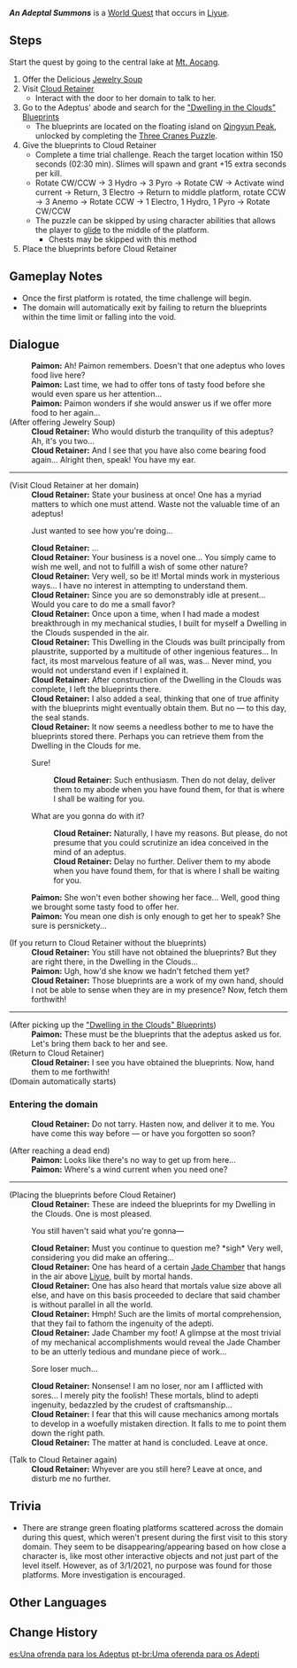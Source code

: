 {{Quest Infobox
|id            = 71802
|image         = World Quest An Adeptal Summons.png
|type          = World
|region        = Liyue
|area          = Minlin
|subarea       = Mt. Aocang
|summary       = 
|startLocation = [[Mt. Aocang]], [[Liyue]]
|requirement   = Complete [[Farewell, Archaic Lord]]
|domain        = Cloud Retainer's Abode
|exp           = 100
|mora          = 20,000
|rep           = Liyue
|repAmt        = 20
|repOrder      = 191
|other         = {{Card|Guide to Diligence|3}}{{Card|Hero's Wit|3}}
|characters    = Cloud Retainer; Paimon; Traveler
}}
'''''An Adeptal Summons''''' is a [[World Quest]] that occurs in [[Liyue]].

==Steps==
Start the quest by going to the central lake at [[Mt. Aocang]].

# Offer the Delicious [[Jewelry Soup]]
# Visit [[Cloud Retainer]]
#* Interact with the door to her domain to talk to her.
# Go to the Adeptus' abode and search for the [["Dwelling in the Clouds" Blueprints]]
#* The blueprints are located on the floating island on [[Qingyun Peak]], unlocked by completing the [[Three Cranes Puzzle]].
# Give the blueprints to Cloud Retainer
#* Complete a time trial challenge. Reach the target location within 150 seconds (02:30 min). Slimes will spawn and grant +15 extra seconds per kill.
#* Rotate CW/CCW → 3 Hydro → 3 Pyro → Rotate CW → Activate wind current → Return, 3 Electro → Return to middle platform, rotate CCW → 3 Anemo → Rotate CCW → 1 Electro, 1 Hydro, 1 Pyro → Rotate CW/CCW
#* The puzzle can be skipped by using character abilities that allows the player to [[Gliding|glide]] to the middle of the platform.
#** Chests may be skipped with this method
# Place the blueprints before Cloud Retainer

==Gameplay Notes==
* Once the first platform is rotated, the time challenge will begin.
* The domain will automatically exit by failing to return the blueprints within the time limit or falling into the void.

==Dialogue==
{{Dialogue start}}
{{Quest Description|If you wish to meet [[Cloud Retainer]] again, you must prepare a food offering...}}
:'''Paimon:''' Ah! Paimon remembers. Doesn't that one adeptus who loves food live here?
:'''Paimon:''' Last time, we had to offer tons of tasty food before she would even spare us her attention...
:'''Paimon:''' Paimon wonders if she would answer us if we offer more food to her again...
;(After offering Jewelry Soup)
:'''Cloud Retainer:''' Who would disturb the tranquility of this adeptus? Ah, it's you two...
:'''Cloud Retainer:''' And I see that you have also come bearing food again... Alright then, speak! You have my ear.
----
;(Visit Cloud Retainer at her domain)
:'''Cloud Retainer:''' State your business at once! One has a myriad matters to which one must attend. Waste not the valuable time of an adeptus!
:{{DIcon}} Just wanted to see how you're doing...
:'''Cloud Retainer:''' ...
:'''Cloud Retainer:''' Your business is a novel one... You simply came to wish me well, and not to fulfill a wish of some other nature?
:'''Cloud Retainer:''' Very well, so be it! Mortal minds work in mysterious ways... I have no interest in attempting to understand them.
:'''Cloud Retainer:''' Since you are so demonstrably idle at present... Would you care to do me a small favor?
:'''Cloud Retainer:''' Once upon a time, when I had made a modest breakthrough in my mechanical studies, I built for myself a Dwelling in the Clouds suspended in the air.
:'''Cloud Retainer:''' This Dwelling in the Clouds was built principally from plaustrite, supported by a multitude of other ingenious features... In fact, its most marvelous feature of all was, was... Never mind, you would not understand even if I explained it.
:'''Cloud Retainer:''' After construction of the Dwelling in the Clouds was complete, I left the blueprints there.
:'''Cloud Retainer:''' I also added a seal, thinking that one of true affinity with the blueprints might eventually obtain them. But no &mdash; to this day, the seal stands.
:'''Cloud Retainer:''' It now seems a needless bother to me to have the blueprints stored there. Perhaps you can retrieve them from the Dwelling in the Clouds for me.
{{Quest Description|update|After visiting Cloud Retainer, the adeptus asked you to go to her Dwelling in the Clouds and retrieve her blueprints...}}
:{{DIcon}} Sure!
::'''Cloud Retainer:''' Such enthusiasm. Then do not delay, deliver them to my abode when you have found them, for that is where I shall be waiting for you.
:{{DIcon}} What are you gonna do with it?
::'''Cloud Retainer:''' Naturally, I have my reasons. But please, do not presume that you could scrutinize an idea conceived in the mind of an adeptus.
::'''Cloud Retainer:''' Delay no further. Deliver them to my abode when you have found them, for that is where I shall be waiting for you.
:'''Paimon:''' She won't even bother showing her face... Well, good thing we brought some tasty food to offer her.
:'''Paimon:''' You mean one dish is only enough to get her to speak? She sure is persnickety...

;(If you return to Cloud Retainer without the blueprints)
:'''Cloud Retainer:''' You still have not obtained the blueprints? But they are right there, in the Dwelling in the Clouds...
:'''Paimon:''' Ugh, how'd she know we hadn't fetched them yet?
:'''Cloud Retainer:''' Those blueprints are a work of my own hand, should I not be able to sense when they are in my presence? Now, fetch them forthwith!
----
;(After picking up the [["Dwelling in the Clouds" Blueprints]])
:'''Paimon:''' These must be the blueprints that the adeptus asked us for. Let's bring them back to her and see.
;(Return to Cloud Retainer)
:'''Cloud Retainer:''' I see you have obtained the blueprints. Now, hand them to me forthwith!
;(Domain automatically starts)

===Entering the domain===
:'''Cloud Retainer:''' Do not tarry. Hasten now, and deliver it to me. You have come this way before &mdash; or have you forgotten so <!--dialogue ends as is in-game-->soon?

;(After reaching a dead end)
:'''Paimon:''' Looks like there's no way to get up from here...
:'''Paimon:''' Where's a wind current when you need one?
----
;(Placing the blueprints before Cloud Retainer)
:'''Cloud Retainer:''' These are indeed the blueprints for my Dwelling in the Clouds. One is most pleased.
:{{DIcon}} You still haven't said what you're gonna&mdash;
:'''Cloud Retainer:''' Must you continue to question me? *sigh* Very well, considering you did make an offering...
:'''Cloud Retainer:''' One has heard of a certain [[Jade Chamber]] that hangs in the air above [[Liyue]], built by mortal hands.
:'''Cloud Retainer:''' One has also heard that mortals value size above all else, and have on this basis proceeded to declare that said chamber is without parallel in all the world.
:'''Cloud Retainer:''' Hmph! Such are the limits of mortal comprehension, that they fail to fathom the ingenuity of the adepti.
:'''Cloud Retainer:''' Jade Chamber my foot! A glimpse at the most trivial of my mechanical accomplishments would reveal the Jade Chamber to be an utterly tedious and mundane piece of work...
:{{DIcon}} Sore loser much...
:'''Cloud Retainer:''' Nonsense! I am no loser, nor am I afflicted with sores... I merely pity the foolish! These mortals, blind to adepti ingenuity, bedazzled by the crudest of craftsmanship...
:'''Cloud Retainer:''' I fear that this will cause mechanics among mortals to develop in a woefully mistaken direction. It falls to me to point them down the right path.
:'''Cloud Retainer:''' The matter at hand is concluded. Leave at once.

;(Talk to Cloud Retainer again)
:'''Cloud Retainer:''' Whyever are you still here? Leave at once, and disturb me no further.
{{Dialogue end}}

==Trivia==
* There are strange green floating platforms scattered across the domain during this quest, which weren't present during the first visit to this story domain. They seem to be disappearing/appearing based on how close a character is, like most other interactive objects and not just part of the level itself. However, as of 3/1/2021, no purpose was found for those platforms. More investigation is encouraged.

==Other Languages==
{{Other Languages
|en      = An Adeptal Summons
|zhs     = 承仙所托
|zhs_rm  = Chéng Xiān Suǒ Tuō
|zht     = 承仙所託
|zht_rm  = Chéng Xiān Suǒ Tuō
|zh_tl   = Indebted to an Adeptal Request
|ja      = 仙人の頼み
|ja_rm   = Sennin no Tanomi{{Assumed}}
|ja_tl   = An Adeptal Request
|ko      = 선인의 부탁
|ko_rm   = Seon'in-ui Butak
|ko_tl   = Request of Adepti
|es      = Una ofrenda para los Adeptus
|es_tl   = An Offering for the Adepti
|fr      = Droit de passage
|fr_tl   = Right of Way
|ru      = Подношение Адептам
|ru_tl   = Adepti Summon
|th      = ถวายแด่เซียน
|th_rm   = 
|th_tl   = 
|vi      = Ủy Thác Của Tiên
|vi_tl   = 
|de      = Von Adepten gesandt
|de_tl   = Send by the Adepti
|id      = Pengabdian Adeptus
|id_tl   = Devotion to the Adeptus
|pt      = Uma oferenda para os Adepti
|pt_tl   = An Offering for the Adepti
|tr      = Adeptusun Çağrısı
|tr_tl   = 
|it      = Un'offerta agli Adepti
|it_tl   = 
}}

==Change History==
{{Change History|1.0}}

[[es:Una ofrenda para los Adeptus]]
[[pt-br:Uma oferenda para os Adepti]]